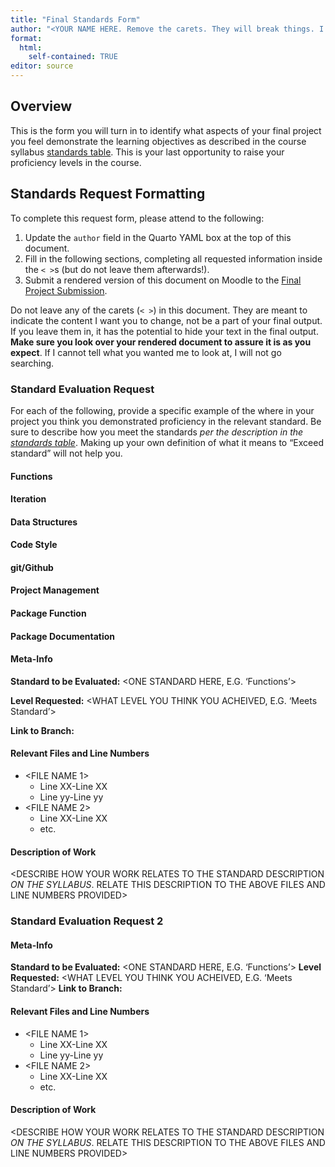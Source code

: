 ```yaml
---
title: "Final Standards Form"
author: "<YOUR NAME HERE. Remove the carets. They will break things. I just include them so you know to replace this stuff.>"
format:
  html:
    self-contained: TRUE
editor: source
---
```


## Overview

This is the form you will turn in to identify what aspects of your final project you feel demonstrate the learning objectives as described in the course syllabus [standards table](https://adv-r-programming.github.io/Adv-R-Reader/syllabus/#standards). This is your last opportunity to raise your proficiency levels in the course. 






## Standards Request Formatting

To complete this request form, please attend to the following:

1. Update the `author` field in the Quarto YAML box at the top of this document. 
2. Fill in the following sections, completing all requested information inside the `< >`s (but do not leave them afterwards!).
3. Submit a rendered version of this document on Moodle to the [Final Project Submission](https://moodle.smith.edu/mod/url/view.php?id=1029245).

Do not leave any of the carets (`< >`) in this document. They are meant to indicate the content I want you to change, not be a part of your final output. If you leave them in, it has the potential to hide your text in the final output. **Make sure you look over your rendered document to assure it is as you expect**. If I cannot tell what you wanted me to look at, I will not go searching.

### Standard Evaluation Request

For each of the following, provide a specific example of the where in your project you think you demonstrated proficiency in the relevant standard. Be sure to describe how you meet the standards *per the description in the [standards table](https://adv-r-programming.github.io/Adv-R-Reader/syllabus/#standards)*. Making up your own definition of what it means to "Exceed standard" will not help you.



#### Functions

#### Iteration

#### Data Structures

#### Code Style

#### git/Github

#### Project Management

#### Package Function

#### Package Documentation








#### Meta-Info

**Standard to be Evaluated:** <ONE STANDARD HERE, E.G. 'Functions'>

**Level Requested:** <WHAT LEVEL YOU THINK YOU ACHEIVED, E.G. 'Meets Standard'>

**Link to Branch:** <A LINK TO THE BRANCH YOU DID THE RELEVANT WORK IN>

#### Relevant Files and Line Numbers

* <FILE NAME 1>
  + Line XX-Line XX
  + Line yy-Line yy
* <FILE NAME 2>
  + Line XX-Line XX
  + etc.
  
#### Description of Work 

<DESCRIBE HOW YOUR WORK RELATES TO THE STANDARD DESCRIPTION *ON THE SYLLABUS*. RELATE THIS DESCRIPTION TO THE ABOVE FILES AND LINE NUMBERS PROVIDED>

### Standard Evaluation Request 2

#### Meta-Info

**Standard to be Evaluated:** <ONE STANDARD HERE, E.G. 'Functions'>
**Level Requested:** <WHAT LEVEL YOU THINK YOU ACHEIVED, E.G. 'Meets Standard'>
**Link to Branch:** <A LINK TO THE BRANCH YOU DID THE RELEVANT WORK IN>

#### Relevant Files and Line Numbers

* <FILE NAME 1>
  + Line XX-Line XX
  + Line yy-Line yy
* <FILE NAME 2>
  + Line XX-Line XX
  + etc.
  
#### Description of Work 

<DESCRIBE HOW YOUR WORK RELATES TO THE STANDARD DESCRIPTION *ON THE SYLLABUS*. RELATE THIS DESCRIPTION TO THE ABOVE FILES AND LINE NUMBERS PROVIDED>
